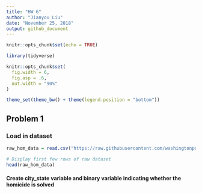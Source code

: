 ```yaml
---
title: "HW 6"
author: "Jianyou Liu"
date: "November 25, 2018"
output: github_document
---
```


```r
knitr::opts_chunk$set(echo = TRUE)

library(tidyverse)

knitr::opts_chunk$set(
  fig.width = 6,
  fig.asp = .6,
  out.width = "90%"
)

theme_set(theme_bw() + theme(legend.position = "bottom"))


```

## Problem 1
### Load in dataset

```r
raw_hom_data = read.csv("https://raw.githubusercontent.com/washingtonpost/data-homicides/master/homicide-data.csv")

# Display first few rows of raw dataset
head(raw_hom_data)
```
#### Create city_state variable and binary variable indicating whether the homicide is solved
```r

```


